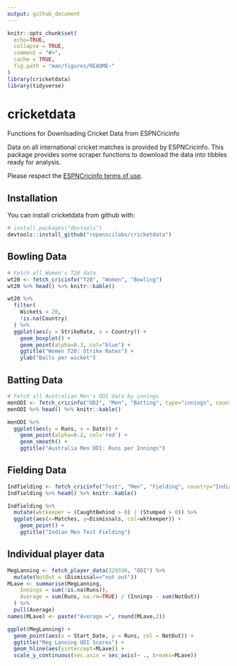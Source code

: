 ```yaml
---
output: github_document
---
```


<!-- README.md is generated from README.Rmd. Please edit that file -->

```r
knitr::opts_chunk$set(
  echo=TRUE,
  collapse = TRUE,
  comment = "#>",
  cache = TRUE,
  fig.path = "man/figures/README-"
)
library(cricketdata)
library(tidyverse)
```

# cricketdata

Functions for Downloading Cricket Data from ESPNCricinfo

Data on all international cricket matches is provided by ESPNCricinfo. This package provides some scraper functions to download the data into tibbles ready for analysis.

Please respect the [ESPNCricinfo terms of use](http://www.espncricinfo.com/ci/content/site/company/terms_use.html).

## Installation

You can install cricketdata from github with:

```r
# install.packages("devtools")
devtools::install_github("ropenscilabs/cricketdata")
```

## Bowling Data

```r
# Fetch all Women's T20 data
wt20 <- fetch_cricinfo("T20", "Women", "Bowling")
wt20 %>% head() %>% knitr::kable()

wt20 %>% 
  filter(
    Wickets > 20,
    !is.na(Country)
  ) %>%
  ggplot(aes(y = StrikeRate, x = Country)) +
    geom_boxplot() +
    geom_point(alpha=0.3, col="blue") +
    ggtitle("Women T20: Strike Rates") +
    ylab("Balls per wicket")
```

## Batting Data

```r
# Fetch all Australian Men's ODI data by innings
menODI <- fetch_cricinfo("ODI", "Men", "Batting", type="innings", country="Australia")
menODI %>% head() %>% knitr::kable()

menODI %>% 
  ggplot(aes(y = Runs, x = Date)) +
    geom_point(alpha=0.2, col='red') +
    geom_smooth() +
    ggtitle("Australia Men ODI: Runs per Innings")
```

## Fielding Data

```r
Indfielding <- fetch_cricinfo("Test", "Men", "Fielding", country="India")
Indfielding %>% head() %>% knitr::kable()

Indfielding %>%
  mutate(wktkeeper = (CaughtBehind > 0) | (Stumped > 0)) %>%
  ggplot(aes(x=Matches, y=Dismissals, col=wktkeeper)) +
    geom_point() +
    ggtitle("Indian Men Test Fielding")
```

## Individual player data

```r
MegLanning <- fetch_player_data(329336, "ODI") %>%
  mutate(NotOut = (Dismissal=="not out"))
MLave <- summarise(MegLanning,
    Innings = sum(!is.na(Runs)),
    Average = sum(Runs, na.rm=TRUE) / (Innings - sum(NotOut))
  ) %>%
  pull(Average)
names(MLave) <- paste("Average =", round(MLave,2))

ggplot(MegLanning) + 
  geom_point(aes(x = Start_Date, y = Runs, col = NotOut)) +
  ggtitle("Meg Lanning ODI Scores") +
  geom_hline(aes(yintercept=MLave)) +
  scale_y_continuous(sec.axis = sec_axis(~ ., breaks=MLave))
```

